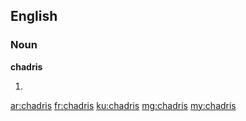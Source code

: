 ==English==

===Noun===
'''chadris'''

# {{plural of|chadri}}

[[ar:chadris]]
[[fr:chadris]]
[[ku:chadris]]
[[mg:chadris]]
[[my:chadris]]